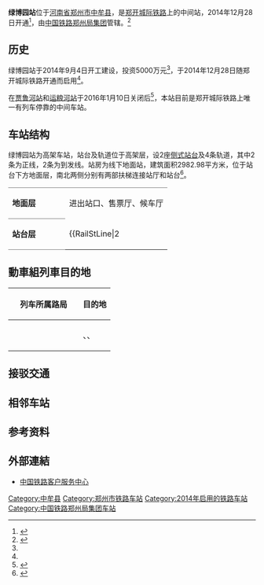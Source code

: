 {{about|[[郑开城际铁路|郑开城际铁路]]上的城际铁路车站|同名的[[南京地铁|南京地铁]]车站|绿博园站 (南京地铁)}}
{{Infobox China railway station 
|车站名称 = 绿博园站
|图片 = Lüboyuan Railway Station 2020052502.jpg
|图片介绍 = 
|车站功能 = 客运站
|始建时间 = 2014年9月4日
|开通运营 = 2014年12月28日
|其他名称 = 
|车站拼音 = Lvboyuan
|英文名称 = Lvboyuan Railway Station
|车站代码 = 
|电报码 = LCF
|拼音码 = LBY
|车站位置 = {{CHN}}[[河南省|河南省]][[郑州市|郑州市]][[中牟县|中牟县]]
|归属 = [[中国铁路郑州局集团|中国铁路郑州局集团]]
|线路 = [[郑开城际铁路|郑开城际铁路]]
|车站等级 = 
|月台数目 = 2
|站台面 = 2
|股道数目 = 4
|坐标 = {{coord|34|46|53.23|N|113|55|39.27|E|type:railwaystation_region:CN|display=inline,title}}
|网站 = 
}}
'''绿博园站'''位于[[河南省|河南省]][[郑州市|郑州市]][[中牟县|中牟县]]，是[[郑开城际铁路|郑开城际铁路]]上的中间站，2014年12月28日开通<ref name=open>{{cite web |url=http://news.xinhuanet.com/local/2014-12/29/c_127344119.htm |language= |title=郑开城际铁路28日开通 河南正式进入“四铁时代” |publisher=中国青年网 |date=2014年12月29日 |accessdate= |archive-date=2017年2月11日 |archive-url=https://web.archive.org/web/20170211155116/http://news.xinhuanet.com/local/2014-12/29/c_127344119.htm |dead-url=no }}</ref>，由[[中国铁路郑州局集团|中国铁路郑州局集团]]管辖。<ref name=start>{{cite web |url=http://news.zz.fang.com/2014-09-12/13744927.htm |language= |title=郑开城际轻轨中牟绿博园站开建 |publisher=郑州晚报 |date=2014-09-12 |accessdate= |archive-url=https://web.archive.org/web/20170211082512/http://news.zz.fang.com/2014-09-12/13744927.htm |archive-date=2017-02-11 |dead-url=yes }}</ref>

== 历史 ==
绿博园站于2014年9月4日开工建设，投资5000万元<ref name=start />，于2014年12月28日随郑开城际铁路开通而启用<ref name=open />。

在[[贾鲁河站|贾鲁河站]]和[[运粮河站|运粮河站]]于2016年1月10日关闭后<ref>{{cite news|title=郑开城际铁路关了两个车站 开通一年客流太少|url=http://news.dahe.cn/2016/01-12/106304813.html|publisher=大河网|date=2016-01-12|accessdate=2019-12-11|archive-date=2020-04-03|archive-url=https://web.archive.org/web/20200403005238/http://news.dahe.cn/2016/01-12/106304813.html|dead-url=no}}</ref>，本站目前是郑开城际铁路上唯一有列车停靠的中间车站。

== 车站结构 ==
绿博园站为高架车站，站台及轨道位于高架层，设2座[[侧式站台|侧式站台]]及4条轨道，其中2条为正线，2条为到发线。站房为线下地面站，建筑面积2982.98平方米，位于站台下方地面层，南北两侧分别有两部扶梯连接站厅和站台<ref>{{cite news |title=详解郑开城际绿博园站可从4个方向进出 |url=http://hn.cnr.cn/jt/20141218/t20141218_517143535.shtml |accessdate=2019-12-11 |date=2014-12-18 |archive-date=2019-12-11 |archive-url=https://web.archive.org/web/20191211031112/http://hn.cnr.cn/jt/20141218/t20141218_517143535.shtml |dead-url=no }}</ref>。

{|border=0 cellspacing=0 cellpadding=3
|style="border-top:solid 1px gray;vertical-align:top;"|'''地面层'''
|style="border-top:solid 1px gray;vertical-align:top;"|进出站口、售票厅、候车厅
|-
|style="border-top:solid 1px gray;border-bottom:solid 1px gray;width:100px;vertical-align:top;" rowspan=6|'''站台层'''
|
{{RailStStart|北}}
{{RailStPlatform|侧d}}
{{RailStLine|1|1|[[郑开城际铁路|郑开城际铁路]]往{{站|宋城路}}方向<small>（{{站|运粮河}}）}}
{{RailStLine|2||[[郑开城际铁路|郑开城际铁路]]下行正线（往{{站|宋城路}}方向）}}
{{RailStLine|3||[[郑开城际铁路|郑开城际铁路]]上行正线（往{{站|郑州东}}方向）}}
{{RailStLine|4|2|[[郑开城际铁路|郑开城际铁路]]往{{站|郑州东}}方向<small>（{{站|贾鲁河}}）}}
{{RailStPlatform|侧u}}
{{RailStEnd}}
|}
== 動車組列車目的地 ==
{| class="wikitable sortable" style="font-size: 90%"
!style="width:8em;"|列车所属路局
!目的地
|-
|<center>{{sort|Zhengzhou|[[中国铁路郑州局集团有限公司|郑州局集团]]}}
|{{站|宋城路}}、{{站|新鄭機場}}、{{站|鄭州東}}
|}



== 接驳交通 ==
{{郑州公交路线简单列表|17|ZK|ZM6|ZM12|ZM15|ZM16}}

== 相邻车站 ==
{{s-rail-start}}
{{s-rail|title=CR}}
{{s-inop|<s>[[贾鲁河站|贾鲁河站]]</s>|{{站|郑州东}}方向}}
{{s-line|[[郑开城际铁路|郑开城际铁路]]<br />← 15km 绿博园站 12km →{{0}}}}
{{s-inop|<s>[[运粮河站|运粮河站]]</s>|{{站|宋城路}}方向}}
{{end box}}

== 参考资料 ==
{{reflist}}
==外部連結==
* [http://www.12306.cn/mormhweb/ 中国铁路客户服务中心]{{Wayback|url=http://www.12306.cn/mormhweb/ |date=20180205163941 }}
{{郑开城际铁路}}
{{郑州铁路枢纽}}
{{郑州铁路车站}}

{{DEFAULTSORT:Lvboyuan Railway Station}}
[[Category:中牟县|Category:中牟县]]
[[Category:郑州市铁路车站|Category:郑州市铁路车站]]
[[Category:2014年启用的铁路车站|Category:2014年启用的铁路车站]]
[[Category:中国铁路郑州局集团车站|Category:中国铁路郑州局集团车站]]